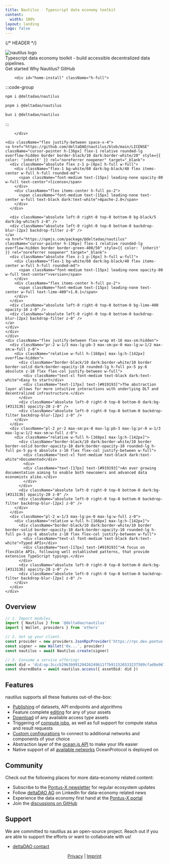 ```yaml
---
title: Nautilus · Typescript data economy toolkit
content:
  width: 100%
layout: landing
logo: false
---
```


{/* HEADER */}

<div className="max-w-[1120px] mx-auto vp-doc relative px-[24px] mb-[96px] mt-[32px] md:px-0 md:mb-[64px]">
  <div className="pt-[48px] max-sm:pt-0">
    <div className="max-sm:px-0 flex justify-between z-0 max-md:justify-center">
      <div className="space-y-8 max-w-[400px] flex flex-col items-start max-md:items-center">
        <img className="h-[72px] dark:invert-[1] max-sm:h-[60px]" src="/logo-light.svg" alt="nautilus logo" />
        <div className="font-regular text-[21px] max-sm:text-[18px] text-[#919193] max-md:text-center">Typescript <span className="text-black dark:text-white">data economy toolkit</span> - build accessible decentralized data pipelines.</div>
        <div className="flex justify-center space-x-2">
          <HomePage.Button href="/docs/getting-started" variant="accent">Get started</HomePage.Button>
          <HomePage.Button href="/docs/introduction">Why Nautilus?</HomePage.Button>
          <HomePage.Button href="https://github.com/deltaDAO/nautilus">GitHub</HomePage.Button>
        </div>
      </div>
      <div className="flex flex-col justify-between w-[440px] space-y-10 max-lg:w-[370px] max-md:hidden">
        
        <div id="home-install" className="h-full">

  :::code-group

  ```bash [npm]
  npm i @deltadao/nautilus
  ```

  ```bash [pnpm]
  pnpm i @deltadao/nautilus
  ```

  ```bash [bun]
  bun i @deltadao/nautilus
  ```

  :::

        </div>
    
    <div className="flex justify-between space-x-4">
    <a href="https://github.com/deltaDAO/nautilus/blob/main/LICENSE" className="cursor-pointer h-[36px] flex-1 relative rounded-lg overflow-hidden border border-black/10 dark:border-white/20" style={{ color: 'inherit' }} rel="noreferrer noopener" target="_blank">
      <div className="absolute flex z-1 p-[6px] h-full w-full">
        <div className="flex-1 bg-white/60 dark:bg-black/40 flex items-center w-full h-full rounded-md">
          <span className="font-medium text-[15px] leading-none opacity-80 w-full text-center">license</span>
        </div>
        <div className="flex items-center h-full px-2">
          <span className="font-medium text-[15px] leading-none text-center w-full text-black dark:text-white">Apache-2.0</span>
        </div>
      </div>
      
      <div className="absolute left-0 right-0 top-0 bottom-0 bg-black/5 dark:bg-white/5 z-0" />
      <div className="absolute left-0 right-0 top-0 bottom-0 backdrop-blur-[2px] backdrop-filter z-0" />
    </a>
    <a href="https://npmjs.com/package/@deltadao/nautilus" className="cursor-pointer h-[36px] flex-1 relative rounded-lg overflow-hidden border border-green-400/50" style={{ color: 'inherit' }} rel="noreferrer noopener" target="_blank">
      <div className="absolute flex z-1 p-[6px] h-full w-full">
        <div className="flex-1 bg-white/60 dark:bg-black/40 flex items-center w-full h-full rounded-md">
          <span className="font-medium text-[15px] leading-none opacity-80 w-full text-center">version</span>
        </div>
        <div className="flex items-center h-full px-2">
          <span className="font-medium text-[15px] leading-none text-center w-full text-lime-400">1.0.1</span>
        </div>
      </div>
      <div className="absolute left-0 right-0 top-0 bottom-0 bg-lime-400 opacity-10 z-0" />
      <div className="absolute left-0 right-0 top-0 bottom-0 backdrop-blur-[2px] backdrop-filter z-0" />
    </a>
    </div>
    </div>
    </div>
    <div className="flex justify-between flex-wrap mt-16 max-sm:hidden">
      <div className="pr-2 w-1/3 max-lg:pb-3 max-sm:px-0 max-lg:w-1/2 max-sm:w-full z-0">
        <div className="relative w-full h-[168px] max-lg:h-[142px] overflow-hidden">
          <div className="border-black/10 dark:border-white/10 border border-solid dark:border-opacity-10 rounded-lg h-full px-5 py-6 absolute z-10 flex flex-col justify-between w-full">
            <div className="text-xl font-medium text-black dark:text-white">Easy to start</div>
            <div className="text-[17px] text-[#919193]">The abstraction layer allows for more intuitive interactions with underlying DLT and decentralized infrastructure.</div>
          </div>
          <div className="absolute left-0 right-0 top-0 bottom-0 dark:bg-[#313136] opacity-20 z-0" />
          <div className="absolute left-0 right-0 top-0 bottom-0 backdrop-filter backdrop-blur-[2px] z-0" />
        </div>
      </div>
      <div className="pl-2 pr-2 max-sm:px-0 max-lg:pb-3 max-lg:pr-0 w-1/3 max-lg:w-1/2 max-sm:w-full z-0">
        <div className="relative w-full h-[168px] max-lg:h-[142px]">
          <div className="border-black/10 dark:border-white/10 border border-solid border-opacity-10 dark:border-opacity-10 rounded-lg h-full px-5 py-6 absolute z-10 flex flex-col justify-between w-full">
            <div className="text-xl font-medium text-black dark:text-white">Documented</div>
            <div>
            <div className="text-[17px] text-[#919193]">An ever growing documentation aiming to enable both newcomers and advanced data economists alike.</div>
            </div>
          </div>
          <div className="absolute left-0 right-0 top-0 bottom-0 dark:bg-[#313136] opacity-20 z-0" />
          <div className="absolute left-0 right-0 top-0 bottom-0 backdrop-filter backdrop-blur-[2px] z-0" />
        </div>
      </div>
      <div className="pl-2 w-1/3 max-lg:px-0 max-lg:w-full z-0">
        <div className="relative w-full h-[168px] max-lg:h-[142px]">
          <div className="border-black/10 dark:border-white/10 border border-solid border-opacity-10 dark:border-opacity-10 rounded-lg h-full px-5 py-6 absolute z-10 flex flex-col justify-between w-full">
            <div className="text-xl font-medium text-black dark:text-white">Typed APIs</div>
            <div className="text-[17px] text-[#919193]">A focus on flexible APIs, following well established patterns, that provide extensive TypeScript typings.</div>
          </div>
          <div className="absolute left-0 right-0 top-0 bottom-0 dark:bg-[#313136] opacity-20 z-0" />
          <div className="absolute left-0 right-0 top-0 bottom-0 backdrop-filter backdrop-blur-[2px] z-0" />
        </div>
      </div>
    </div>
  </div>
</div>

<article className="vocs_Content !max-w-4xl mx-auto">

#
# Overview

```ts twoslash
// 1. Import modules.
import { Nautilus } from '@deltadao/nautilus'
import { Wallet, providers } from 'ethers'

// 2. Set up your client.
const provider = new providers.JsonRpcProvider('https://rpc.dev.pontus-x.eu')
const signer = new Wallet('0x...', provider)
const nautilus = await Nautilus.create(signer)

// 3. Consume a service offering!
const did = 'did:op:3cccb2963b99120426249b11f7b911526533237509cfad8e9671813a7adb2cec'
const sharedData = await nautilus.access({ assetDid: did })
```

# Features

nautilus supports all these features out-of-the-box:

- [Publishing](/docs/guides/publish) of datasets, API endpoints and algorithms
- Feature complete [editing](/docs/guides/edit) for any of your assets
- [Download](/docs/guides/download) of any available access type assets
- Triggering of [compute jobs](/docs/guides/compute), as well as full support for compute status and result requests
- [Custom configurations](/docs/guides/config) to connect to additional networks and components of your choice 
- Abstraction layer of the [ocean.js API](https://docs.oceanprotocol.com/developers/ocean.js) to make your life easier
- Native support of all [available networks](https://docs.oceanprotocol.com/discover/networks) OceanProtocol is deployed on

# Community

Check out the following places for more data-economy related content:

- Subscribe to the [Pontus-X newsletter](https://newsletter.pontus-x.eu) for regular ecosystem updates
- Follow [deltaDAO AG](https://linkedin.com/company/deltadao) on LinkedIn for data-economy related news
- Experience the data economy first hand at the [Pontus-X portal](https://pontus-x.eu)
- Join the [discussions on GitHub](https://github.com/deltaDAO/nautilus/issues)

# Support

We are committed to nautilus as an open-source project. Reach out if you are able to support the efforts or want to collaborate with us!

- [deltaDAO contact](mailto:contact@delta-dao.com)

</article>

<center>
  <a href="https://docs.pontus-x.eu/privacy">Privacy</a>
  <span className="mx-2">|</span>
  <a href="https://delta-dao.com/imprint">Imprint</a>
</center>